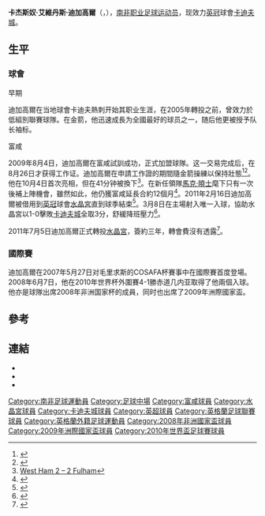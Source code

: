 {{noteta|G1=足球|G2=EPL|G3=FAcup
|T=zh-hans:卡吉索·迪加戈尔; zh-hk:卡杰斯奴·迪加高爾;
|1=zh-hans:卡吉索; zh-hk:卡杰斯奴;
|2=zh-hans:迪加戈尔; zh-hk:迪加高爾;
}}

{{Infobox Football biography 2
| playername          = 卡杰斯奴·迪加高爾<br />''Kagisho Dikgacoi''
| image               = [[File:Kagisho_Dikgacoi_(19107154174).jpg|250px]]
| fullname            = Kagisho Evidence Dikgacoi
| dateofbirth         = {{birth date and age|1984|11|24|df=yes}}
| cityofbirth         = [[奧蘭治自由邦省|奧蘭治自由邦省]]{{le|布萊德弗特|Brandfort}}
| countryofbirth      = {{ZAF-1961}}
| height              = {{height|meter=1.80}}
| currentclub         = [[卡迪夫城足球俱乐部|卡迪夫城]]
| clubnumber          = 8
| position            = [[防守中場|防守中場]]、[[中場|正中場]]
| youthyears1         =
| youthclubs1         = 卡迪夫熱刺
| years1              = 2005
| clubs1              = {{le|布隆方丹青虎|Bloemfontein Young Tigers}}
| caps1               = 10
| goals1              = 0
| years2              = 2005–2009
| clubs2              = {{le|金箭|Golden Arrows}}
| caps2               = 82
| goals2              = 8
| years3              = 2009–2011
| clubs3              = [[富勒姆足球俱乐部|富咸]]
| caps3               = 13
| goals3              = 0
| years4              = 2011
| clubs4              = → [[水晶宫足球俱乐部|水晶宮]]
| caps4               = 13
| goals4              = 1
| years5              = 2011–2014
| clubs5              = [[水晶宫足球俱乐部|水晶宮]]
| caps5               = 92
| goals5              = 6
| years6              = 2014–
| clubs6              = [[卡迪夫城足球俱乐部|卡迪夫城]] 
| caps6               = 2
| goals6              = 0
| nationalyears1      = 2007–
| nationalteam1       = [[南非國家足球隊|南非]]
| nationalcaps1       = 54
| nationalgoals1      = 2
| pcupdate            = 2015年4月7日 (二) 07:59 (UTC)
| ntupdate            = 2015年4月7日 (二) 07:59 (UTC)
}}
'''卡杰斯奴·艾維丹斯·迪加高爾'''（{{lang-en|Kagisho Evidence Dikgacoi}}，{{bd|1984年|11月24日|||catidx=Dikgacoi, Kagisho}}），[[南非|南非]][[职业|职业]][[足球|足球]][[运动员|运动员]]，现效力[[英冠|英冠]]球會[[卡迪夫城足球俱乐部|卡迪夫城]]。

==生平==
===球會===
;早期
迪加高爾在当地球會卡迪夫熱刺开始其职业生涯，在2005年轉投{{le|金箭|Golden Arrows}}之前，曾效力於低組別聯賽球隊{{le|布隆方丹青虎|Bloemfontein Young Tigers}}。在金箭，他迅速成長为全國最好的球员之一，随后他更被授予队长袖标。

;富咸
2009年8月4日，迪加高爾在富咸試訓成功，正式加盟球隊。这一交易完成后，在8月26日才获得工作证。迪加高爾在申請工作證的期間隨金箭操練以保持壯態<ref>{{Cite web |url=http://news.bbc.co.uk/sport2/hi/football/africa/8223373.stm |title=Fulham's Dikgacoi gets UK permit |access-date=2010-06-21 |archive-date=2014-02-03 |archive-url=https://web.archive.org/web/20140203035541/http://news.bbc.co.uk/sport2/hi/football/africa/8223373.stm |dead-url=no }}</ref><ref>{{Cite web |url=http://newsimg.bbc.co.uk/sport1/hi/football/teams/f/fulham/8224726.stm |title=Midfielder Dikgacoi joins Fulham |access-date=2010-06-21 |archive-date=2021-02-20 |archive-url=https://web.archive.org/web/20210220093800/http://newsimg.bbc.co.uk/sport1/hi/football/teams/f/fulham/8224726.stm }}</ref>。他在10月4日首次亮相，但在41分钟被換下<ref>[http://news.bbc.co.uk/sport1/hi/football/eng_prem/8282382.stm West Ham 2 – 2 Fulham]</ref>。在新任領隊[[馬克·曉士|馬克·曉士]]麾下只有一次後補上陣機會，雖然如此，他仍獲富咸延長合約12個月<ref>{{cite news |language=en |url=http://www.skysports.com/story/0,19528,12875_6651347,00.html |title=Fulham extend Dikgacoi deal |publisher=''Sky Sports'' |date=2011-01-11 |accessdate=2011-01-12 |archive-date=2016-03-08 |archive-url=https://web.archive.org/web/20160308012800/http://www.skysports.com/story/0,19528,12875_6651347,00.html |dead-url=no }}</ref>。2011年2月16日迪加高爾被借用到[[英冠|英冠]]球會[[水晶宫足球俱乐部|水晶宮]]直到球季結束<ref>{{cite news |language=en |url=http://news.bbc.co.uk/sport2/hi/football/africa/9399184.stm |title=South Africa's Dikgacoi moves to Crystal Palace on loan |publisher=''[[BBC_Sport|BBC Sport]]'' |date=2011-02-16 |accessdate=2011-02-17 |archive-date=2011-02-21 |archive-url=https://web.archive.org/web/20110221081438/http://news.bbc.co.uk/sport2/hi/football/africa/9399184.stm |dead-url=no }}</ref>。3月8日在主場射入唯一入球，協助水晶宮以1-0擊敗[[卡迪夫城足球俱乐部|卡迪夫城]]全取3分，舒緩降班壓力<ref>{{cite news |language=en |url=http://news.bbc.co.uk/sport2/hi/football/eng_div_1/9415077.stm |title=Crystal Palace 1-0 Cardiff |publisher=''[[BBC_Sport|BBC Sport]]'' |date=2011-03-08 |accessdate=2011-03-09 |archive-date=2019-08-02 |archive-url=https://web.archive.org/web/20190802014436/http://news.bbc.co.uk/sport2/hi/football/eng_div_1/9415077.stm |dead-url=no }}</ref>。

2011年7月5日迪加高爾正式轉投[[水晶宫足球俱乐部|水晶宮]]，簽約三年，轉會費沒有透露<ref>{{cite news |language=en |url=http://www.cpfc.co.uk/page/News/0,,10323~2386168,00.html |title=Springbok Leaps At The Chance To Return |publisher=[[水晶宫足球俱乐部|''cpfc.co.uk'']] |date=2011-07-05 |accessdate=2011-07-12 |deadurl=yes |archiveurl=https://web.archive.org/web/20110807160715/http://www.cpfc.co.uk/page/News/0%2C%2C10323~2386168%2C00.html |archivedate=2011-08-07 }}</ref>。

===國際賽===
迪加高爾在2007年5月27日对毛里求斯的COSAFA杯賽事中在國際賽首度登場。2008年6月7日，他在2010年世界杯外圍賽4-1勝赤道几内亚取得了他兩個入球。他亦是球隊出席2008年非洲国家杯的成員，同时也出席了2009年洲際國家盃。

==參考==
{{reflist}}

==連結==
*{{soccerbase|48667|卡吉索·迪加戈尔}}
*{{FIFA player|269986|Kagisho Dikgacoi}}
*{{nfteams|23510}}

{{South Africa Squad 2010 World Cup}}

{{Authority control}}
{{DEFAULTSORT:Dikgacoi, Kagisho}}
[[Category:南非足球運動員|Category:南非足球運動員]]
[[Category:足球中場|Category:足球中場]]
[[Category:富咸球員|Category:富咸球員]]
[[Category:水晶宮球員|Category:水晶宮球員]]
[[Category:卡迪夫城球員|Category:卡迪夫城球員]] 
[[Category:英超球員|Category:英超球員]]
[[Category:英格蘭足球聯賽球員|Category:英格蘭足球聯賽球員]]
[[Category:英格蘭外籍足球運動員|Category:英格蘭外籍足球運動員]]
[[Category:2008年非洲國家盃球員|Category:2008年非洲國家盃球員]]
[[Category:2009年洲際國家盃球員|Category:2009年洲際國家盃球員]]
[[Category:2010年世界盃足球賽球員|Category:2010年世界盃足球賽球員]]